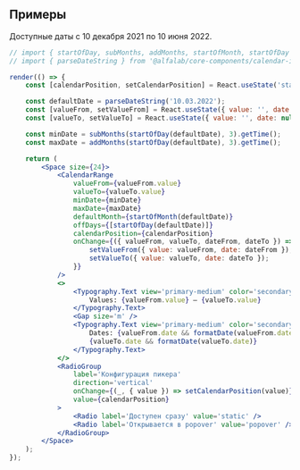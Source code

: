 ## Примеры

Доступные даты с 10 декабря 2021 по 10 июня 2022.

```jsx live desktopOnly
// import { startOfDay, subMonths, addMonths, startOfMonth, startOfDay } from 'date-fns';
// import { parseDateString } from '@alfalab/core-components/calendar-input';

render(() => {
    const [calendarPosition, setCalendarPosition] = React.useState('static');

    const defaultDate = parseDateString('10.03.2022');
    const [valueFrom, setValueFrom] = React.useState({ value: '', date: null });
    const [valueTo, setValueTo] = React.useState({ value: '', date: null });

    const minDate = subMonths(startOfDay(defaultDate), 3).getTime();
    const maxDate = addMonths(startOfDay(defaultDate), 3).getTime();

    return (
        <Space size={24}>
            <CalendarRange
                valueFrom={valueFrom.value}
                valueTo={valueTo.value}
                minDate={minDate}
                maxDate={maxDate}
                defaultMonth={startOfMonth(defaultDate)}
                offDays={[startOfDay(defaultDate)]}
                calendarPosition={calendarPosition}
                onChange={({ valueFrom, valueTo, dateFrom, dateTo }) => {
                    setValueFrom({ value: valueFrom, date: dateFrom });
                    setValueTo({ value: valueTo, date: dateTo });
                }}
            />
            <>
                <Typography.Text view='primary-medium' color='secondary'>
                    Values: {valueFrom.value} — {valueTo.value}
                </Typography.Text>
                <Gap size='m' />
                <Typography.Text view='primary-medium' color='secondary'>
                    Dates: {valueFrom.date && formatDate(valueFrom.date)} —{' '}
                    {valueTo.date && formatDate(valueTo.date)}
                </Typography.Text>
            </>
            <RadioGroup
                label='Конфигурация пикера'
                direction='vertical'
                onChange={(_, { value }) => setCalendarPosition(value)}
                value={calendarPosition}
            >
                <Radio label='Доступен сразу' value='static' />
                <Radio label='Открывается в popover' value='popover' />
            </RadioGroup>
        </Space>
    );
});
```
